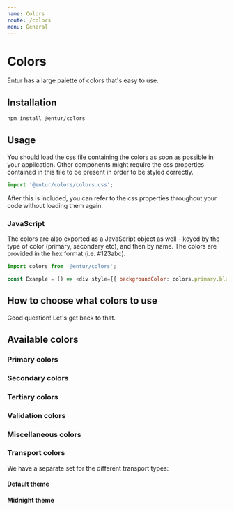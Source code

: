 ```yaml
---
name: Colors
route: /colors
menu: General
---
```



# Colors

Entur has a large palette of colors that's easy to use.

## Installation

```sh
npm install @entur/colors
```

## Usage

You should load the css file containing the colors as soon as possible in your application. Other components might require the css properties contained in this file to be present in order to be styled correctly.

```js
import '@entur/colors/colors.css';
```

After this is included, you can refer to the css properties throughout your code without loading them again.

### JavaScript

The colors are also exported as a JavaScript object as well - keyed by the type of color (primary, secondary etc), and then by name. The colors are provided in the hex format (i.e. #123abc).

```js
import colors from '@entur/colors';

const Example = () => <div style={{ backgroundColor: colors.primary.blue }} />;
```

## How to choose what colors to use

Good question! Let's get back to that.

## Available colors

### Primary colors

<ColorList colors={colors.primary} category="primary" />

### Secondary colors

<ColorList colors={colors.secondary} category="secondary" />

### Tertiary colors

<ColorList colors={colors.tertiary} category="tertiary" />

### Validation colors

<ColorList colors={colors.validation} category="validation" />

### Miscellaneous colors

<ColorList colors={colors.misc} category="misc" />

### Transport colors

We have a separate set for the different transport types:

#### Default theme

<ColorList colors={colors.transport.default} category="transport-default" />

#### Midnight theme

<ColorList colors={colors.transport.midnight} category="transport-midnight" />
